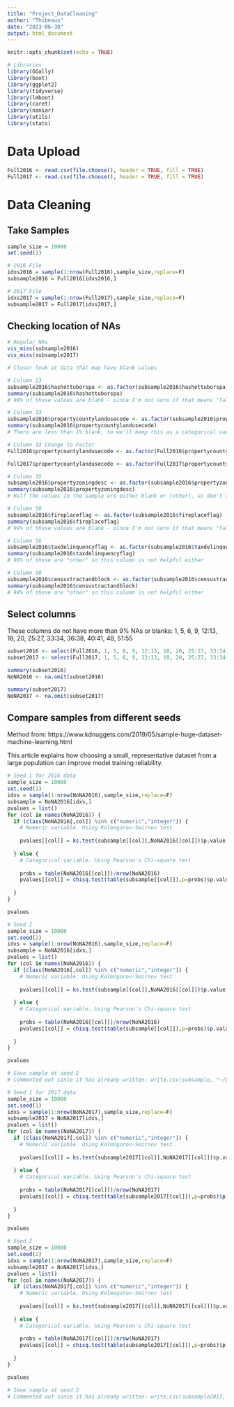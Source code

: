 ```yaml
---
title: "Project_DataCleaning"
author: "Thibeaux"
date: "2023-06-30"
output: html_document
---
```


```r
knitr::opts_chunk$set(echo = TRUE)

# Libraries
library(GGally)
library(boot)
library(ggplot2)
library(tidyverse)
library(lmboot)
library(caret)
library(naniar)
library(utils)
library(stats)
```
# Data Upload
```r
Full2016 <- read.csv(file.choose(), header = TRUE, fill = TRUE)
Full2017 <- read.csv(file.choose(), header = TRUE, fill = TRUE)
```
# Data Cleaning
## Take Samples
```r
sample_size = 10000
set.seed(1)

# 2016 File
idxs2016 = sample(1:nrow(Full2016),sample_size,replace=F)
subsample2016 = Full2016[idxs2016,]

# 2017 File
idxs2017 = sample(1:nrow(Full2017),sample_size,replace=F)
subsample2017 = Full2017[idxs2017,]
```
## Checking location of NAs
```r

# Regular NAs
vis_miss(subsample2016)
vis_miss(subsample2017)

# Closer look at data that may have blank values

# Column 23
subsample2016$hashottuborspa <- as.factor(subsample2016$hashottuborspa)
summary(subsample2016$hashottuborspa)
# 98% of these values are blank - since I'm not sure if that means "false" or just missing data, this column would not be helpful.

# Column 33
subsample2016$propertycountylandusecode <- as.factor(subsample2016$propertycountylandusecode)
summary(subsample2016$propertycountylandusecode)
# There are less than 1% blank, so we'll keep this as a categorical variable.

# Column 33 Change to Factor
Full2016$propertycountylandusecode <- as.factor(Full2016$propertycountylandusecode)

Full2017$propertycountylandusecode <- as.factor(Full2017$propertycountylandusecode)

# Column 35
subsample2016$propertyzoningdesc <- as.factor(subsample2016$propertyzoningdesc)
summary(subsample2016$propertyzoningdesc)
# Half the values in the sample are either blank or (other), so don't think this is helpful.

# Column 50
subsample2016$fireplaceflag <- as.factor(subsample2016$fireplaceflag)
summary(subsample2016$fireplaceflag)
# 99% of these values are blank - since I'm not sure if that means "false" or just missing data, this column would not be helpful.

# Column 56
subsample2016$taxdelinquencyflag <- as.factor(subsample2016$taxdelinquencyflag)
summary(subsample2016$taxdelinquencyflag)
# 98% of these are "other" so this column is not helpful either

# Column 58
subsample2016$censustractandblock <- as.factor(subsample2016$censustractandblock)
summary(subsample2016$censustractandblock)
# 94% of these are "other" so this column is not helpful either
```
## Select columns

These columns do not have more than 9% NAs or blanks: 1, 5, 6, 9, 12:13, 18, 20, 25:27, 33:34, 36:38, 40:41, 48, 51:55

```r
subset2016 <- select(Full2016, 1, 5, 6, 9, 12:13, 18, 20, 25:27, 33:34, 36:38, 40:41, 48, 51:55)
subset2017 <- select(Full2017, 1, 5, 6, 9, 12:13, 18, 20, 25:27, 33:34, 36:38, 40:41, 48, 51:55)

summary(subset2016)
NoNA2016 <- na.omit(subset2016)

summary(subset2017)
NoNA2017 <- na.omit(subset2017)
```
## Compare samples from different seeds

Method from: https://www.kdnuggets.com/2019/05/sample-huge-dataset-machine-learning.html

This article explains how choosing a small, representative dataset from a large population can improve model training reliability.
```r
# Seed 1 for 2016 data
sample_size = 10000
set.seed(1)
idxs = sample(1:nrow(NoNA2016),sample_size,replace=F)
subsample = NoNA2016[idxs,]
pvalues = list()
for (col in names(NoNA2016)) {
  if (class(NoNA2016[,col]) %in% c("numeric","integer")) {
    # Numeric variable. Using Kolmogorov-Smirnov test
    
    pvalues[[col]] = ks.test(subsample[[col]],NoNA2016[[col]])$p.value
    
  } else {
    # Categorical variable. Using Pearson's Chi-square test
    
    probs = table(NoNA2016[[col]])/nrow(NoNA2016)
    pvalues[[col]] = chisq.test(table(subsample[[col]]),p=probs)$p.value
    
  }
}

pvalues

# Seed 2
sample_size = 10000
set.seed(2)
idxs = sample(1:nrow(NoNA2016),sample_size,replace=F)
subsample = NoNA2016[idxs,]
pvalues = list()
for (col in names(NoNA2016)) {
  if (class(NoNA2016[,col]) %in% c("numeric","integer")) {
    # Numeric variable. Using Kolmogorov-Smirnov test
    
    pvalues[[col]] = ks.test(subsample[[col]],NoNA2016[[col]])$p.value
    
  } else {
    # Categorical variable. Using Pearson's Chi-square test
    
    probs = table(NoNA2016[[col]])/nrow(NoNA2016)
    pvalues[[col]] = chisq.test(table(subsample[[col]]),p=probs)$p.value
    
  }
}

pvalues

# Save sample at seed 2
# Commented out since it has already written: write.csv(subsample, "~/DS7330/cleansubsample2016.csv", row.names=TRUE)
```

```r
# Seed 1 for 2017 data
sample_size = 10000
set.seed(1)
idxs = sample(1:nrow(NoNA2017),sample_size,replace=F)
subsample2017 = NoNA2017[idxs,]
pvalues = list()
for (col in names(NoNA2017)) {
  if (class(NoNA2017[,col]) %in% c("numeric","integer")) {
    # Numeric variable. Using Kolmogorov-Smirnov test
    
    pvalues[[col]] = ks.test(subsample2017[[col]],NoNA2017[[col]])$p.value
    
  } else {
    # Categorical variable. Using Pearson's Chi-square test
    
    probs = table(NoNA2017[[col]])/nrow(NoNA2017)
    pvalues[[col]] = chisq.test(table(subsample2017[[col]]),p=probs)$p.value
    
  }
}

pvalues

# Seed 2
sample_size = 10000
set.seed(2)
idxs = sample(1:nrow(NoNA2017),sample_size,replace=F)
subsample2017 = NoNA2017[idxs,]
pvalues = list()
for (col in names(NoNA2017)) {
  if (class(NoNA2017[,col]) %in% c("numeric","integer")) {
    # Numeric variable. Using Kolmogorov-Smirnov test
    
    pvalues[[col]] = ks.test(subsample2017[[col]],NoNA2017[[col]])$p.value
    
  } else {
    # Categorical variable. Using Pearson's Chi-square test
    
    probs = table(NoNA2017[[col]])/nrow(NoNA2017)
    pvalues[[col]] = chisq.test(table(subsample2017[[col]]),p=probs)$p.value
    
  }
}

pvalues

# Save sample at seed 2
# Commented out since it has already written: write.csv(subsample2017, "~/DS7330/cleansubsample2017.csv", row.names=TRUE)
```